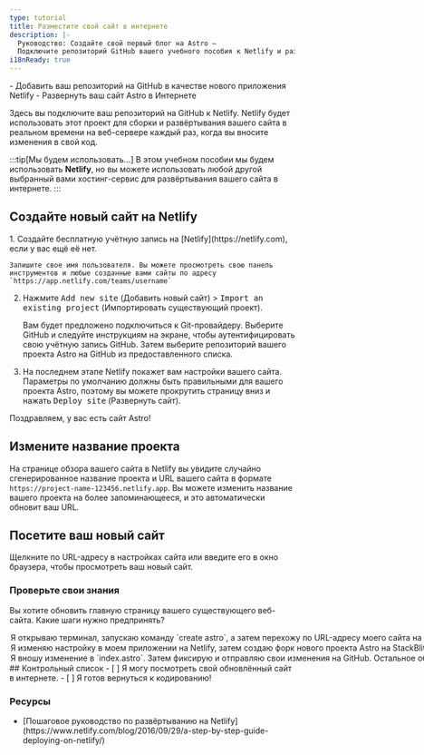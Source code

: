 ```yaml
---
type: tutorial
title: Разместите свой сайт в интернете
description: |-
  Руководство: Создайте свой первый блог на Astro —
  Подключите репозиторий GitHub вашего учебного пособия к Netlify и разверните его в интернете
i18nReady: true
---
```


<PreCheck>
  - Добавить ваш репозиторий на GitHub в качестве нового приложения Netlify
  - Развернуть ваш сайт Astro в Интернете
</PreCheck>

Здесь вы подключите ваш репозиторий на GitHub к Netlify. Netlify будет использовать этот проект для сборки и развёртывания вашего сайта в реальном времени на веб-сервере каждый раз, когда вы вносите изменения в свой код.

:::tip[Мы будем использовать…]
В этом учебном пособии мы будем использовать **Netlify**, но вы можете использовать любой другой выбранный вами хостинг-сервис для развёртывания вашего сайта в интернете.
:::

## Создайте новый сайт на Netlify

<Steps>
1. Создайте бесплатную учётную запись на [Netlify](https://netlify.com), если у вас ещё её нет.

    Запишите свое имя пользователя. Вы можете просмотреть свою панель инструментов и любые созданные вами сайты по адресу `https://app.netlify.com/teams/username`

2. Нажмите <kbd>Add new site</kbd> (Добавить новый сайт) > <kbd>Import an existing project</kbd> (Импортировать существующий проект).

    Вам будет предложено подключиться к Git-провайдеру. Выберите GitHub и следуйте инструкциям на экране, чтобы аутентифицировать свою учётную запись GitHub. Затем выберите репозиторий вашего проекта Astro на GitHub из предоставленного списка.

3. На последнем этапе Netlify покажет вам настройки вашего сайта. Параметры по умолчанию должны быть правильными для вашего проекта Astro, поэтому вы можете прокрутить страницу вниз и нажать <kbd>Deploy site</kbd> (Развернуть сайт).
</Steps>

Поздравляем, у вас есть сайт Astro!

## Измените название проекта

На странице обзора вашего сайта в Netlify вы увидите случайно сгенерированное название проекта и URL вашего сайта в формате `https://project-name-123456.netlify.app`. Вы можете изменить название вашего проекта на более запоминающееся, и это автоматически обновит ваш URL.

## Посетите ваш новый сайт

Щелкните по URL-адресу в настройках сайта или введите его в окно браузера, чтобы просмотреть ваш новый сайт.



<Box icon="question-mark">

### Проверьте свои знания



Вы хотите обновить главную страницу вашего существующего веб-сайта. Какие шаги нужно предпринять?

  <MultipleChoice>
    <Option>
      Я открываю терминал, запускаю команду `create astro`, а затем перехожу по URL-адресу моего сайта на Netlify.
    </Option>
    <Option>
      Я изменяю настройку в моем приложении на Netlify, затем создаю форк нового проекта Astro на StackBlitz.
    </Option>
    <Option isCorrect>
      Я вношу изменение в `index.astro`. Затем фиксирую и отправляю свои изменения на GitHub. Остальное обрабатывает Netlify!
    </Option>
  </MultipleChoice>
 </Box>

<Box icon="check-list">
## Контрольный список

<Checklist>
- [ ] Я могу посмотреть свой обновлённый сайт в интернете.
- [ ] Я готов вернуться к кодированию!
</Checklist>
</Box>

### Ресурсы

- <p>[Пошаговое руководство по развёртыванию на Netlify](https://www.netlify.com/blog/2016/09/29/a-step-by-step-guide-deploying-on-netlify/) <Badge class="neutral-badge" text="внешняя ссылка" /></p>
